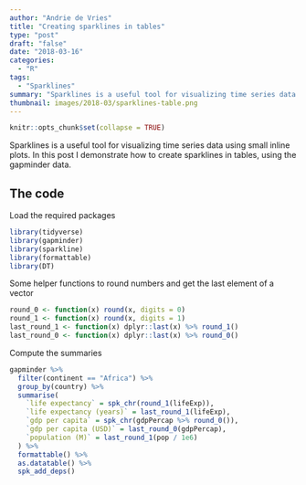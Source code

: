 ```yaml
---
author: "Andrie de Vries"
title: "Creating sparklines in tables"
type: "post"
draft: "false"
date: "2018-03-16"
categories: 
  - "R"
tags:
  - "Sparklines"
summary: "Sparklines is a useful tool for visualizing time series data using small inline plots. In this post I demonstrate how to create sparklines in tables, using the gapminder data."
thumbnail: images/2018-03/sparklines-table.png
---
```

  
```r
knitr::opts_chunk$set(collapse = TRUE)
```


Sparklines is a useful tool for visualizing time series data using small inline plots. In this post I demonstrate how to create sparklines in tables, using the gapminder data.



## The code

Load the required packages

```r
library(tidyverse)
library(gapminder)
library(sparkline)
library(formattable)
library(DT)
```


Some helper functions to round numbers and get the last element of a vector

```r
round_0 <- function(x) round(x, digits = 0)
round_1 <- function(x) round(x, digits = 1)
last_round_1 <- function(x) dplyr::last(x) %>% round_1()
last_round_0 <- function(x) dplyr::last(x) %>% round_0()
```

Compute the summaries

```r
gapminder %>%
  filter(continent == "Africa") %>% 
  group_by(country) %>%
  summarise(
    `life expectancy` = spk_chr(round_1(lifeExp)),
    `life expectancy (years)` = last_round_1(lifeExp),
    `gdp per capita` = spk_chr(gdpPercap %>% round_0()),
    `gdp per capita (USD)` = last_round_0(gdpPercap),
    `population (M)` = last_round_1(pop / 1e6)
  ) %>% 
  formattable() %>% 
  as.datatable() %>% 
  spk_add_deps() 
```

